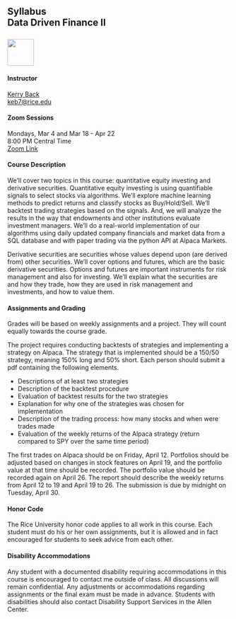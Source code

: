 ## Syllabus<br>Data Driven Finance II <br><br>![](RiceBusiness-transparent-logo-sm.png){height="60"}


#### Instructor

[Kerry Back](http://kerryback.com)
<br>
<a href="mailto:kerryback@gmail.com">keb7@rice.edu</a>

#### Zoom Sessions

Mondays, Mar 4 and Mar 18 - Apr 22<br>
8:00 PM Central Time<br>
[Zoom Link](https://jgsb.zoom.us/j/93492021999?pwd=d21iQ2c1U1pXbGxxYlh4L2w1bFpRUT09)


#### Course Description

We'll cover two topics in this course: quantitative equity investing and derivative securities.  Quantitative equity investing is using quantifiable signals to select stocks via algorithms.  We'll explore machine learning methods to predict returns and classify stocks as Buy/Hold/Sell.  We'll backtest trading strategies based on the signals.  And, we will analyze the results in the way that endowments and other institutions evaluate investment managers.  We'll do a real-world implementation of our algorithms using daily updated company financials and market data from a SQL database and with paper trading via the python API at Alpaca Markets.

Derivative securities are securities whose values depend upon (are derived from) other securities.  We'll cover options and futures, which are the basic derivative securities.  Options and futures are important instruments for risk management and also for investing.  We'll explain what the securities are and how they trade, how they are used in risk management and investments, and how to value them.  

#### Assignments and Grading

Grades will be based on weekly assignments and a project.  They will count equally towards the course grade.  

The project requires conducting backtests of strategies and implementing a strategy on Alpaca.  The strategy that is implemented should be a 150/50 strategy, meaning 150% long and 50% short.  Each person should submit a pdf containing the following elements.  

 - Descriptions of at least two strategies 
 - Description of the backtest procedure
 - Evaluation of backtest results for the two strategies 
 - Explanation for why one of the strategies was chosen for implementation
- Description of the trading process: how many stocks and when were trades made
- Evaluation of the weekly returns of the Alpaca strategy (return compared to SPY over the same time period)

The first trades on Alpaca should be on Friday, April 12.  Portfolios should be adjusted based on changes in stock features on April 19, and the portfolio value at that time should be recorded.  The portfolio value should be recorded again on April 26.  The report should describe the weekly returns from April 12 to 19 and April 19 to 26.
The submission is due by midnight on Tuesday, April 30.  

#### Honor Code

The Rice University honor code applies to all work in this course.  Each student must do his or her own assignments, but it is allowed and in fact encouraged for students to seek advice from each other. 

#### Disability Accommodations

Any student with a documented disability requiring accommodations in this course is encouraged to
contact me outside of class. All discussions will remain confidential. Any adjustments or accommodations
regarding assignments or the final exam must be made in advance. Students with disabilities
should also contact Disability Support Services in the Allen Center.




